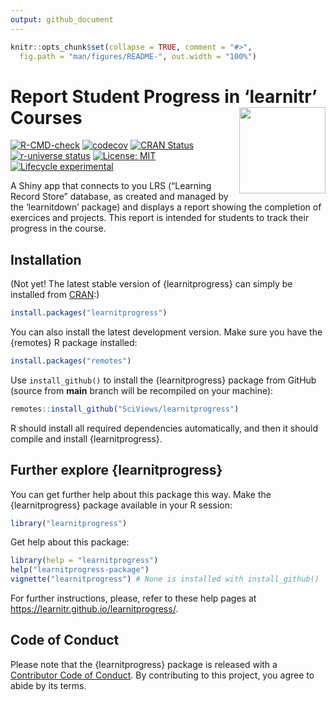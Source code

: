```yaml
---
output: github_document
---
```


<!-- README.md is generated from README.Rmd. Please edit that file -->

```r
knitr::opts_chunk$set(collapse = TRUE, comment = "#>",
  fig.path = "man/figures/README-", out.width = "100%")
```

# Report Student Progress in 'learnitr' Courses <a href="https://learnitr.github.io/learnitprogress/"><img src="man/figures/logo.png" align="right" height="138" /></a>

<!-- badges: start -->
[![R-CMD-check](https://github.com/learnitr/learnitprogress/actions/workflows/R-CMD-check.yaml/badge.svg)](https://github.com/learnitr/learnitprogress/actions/workflows/R-CMD-check.yaml)
[![codecov](https://codecov.io/gh/learnitr/learnitprogress/graph/badge.svg?token=1YyLPD4HkZ)](https://app.codecov.io/gh/learnitr/learnitprogress)
[![CRAN Status](https://www.r-pkg.org/badges/version/learnitprogress)](https://cran.r-project.org/package=learnitprogress)
[![r-universe status](https://learnitr.r-universe.dev/badges/learnitprogress)](https://learnitr.r-universe.dev/learnitprogress)
[![License: MIT](https://img.shields.io/badge/License-MIT-yellow.svg)](https://opensource.org/licenses/MIT)
[![Lifecycle experimental](https://lifecycle.r-lib.org/articles/figures/lifecycle-experimental.svg)](https://lifecycle.r-lib.org/articles/stages.html#experimental)
<!-- badges: end -->

A Shiny app that connects to you LRS ("Learning Record Store" database, as created and managed by the 'learnitdown' package) and displays a report showing the completion of exercices and projects. This report is intended for students to track their progress in the course.

## Installation

(Not yet! The latest stable version of {learnitprogress} can simply be installed from [CRAN](http://cran.r-project.org):)

``` r
install.packages("learnitprogress")
```

You can also install the latest development version. Make sure you have the {remotes} R package installed:

``` r
install.packages("remotes")
```

Use `install_github()` to install the {learnitprogress} package from GitHub (source from **main** branch will be recompiled on your machine):

``` r
remotes::install_github("SciViews/learnitprogress")
```

R should install all required dependencies automatically, and then it should compile and install {learnitprogress}.

## Further explore {learnitprogress}

You can get further help about this package this way. Make the {learnitprogress} package available in your R session:

``` r
library("learnitprogress")
```

Get help about this package:

``` r
library(help = "learnitprogress")
help("learnitprogress-package")
vignette("learnitprogress") # None is installed with install_github()
```

For further instructions, please, refer to these help pages at <https://learnitr.github.io/learnitprogress/>.

## Code of Conduct

Please note that the {learnitprogress} package is released with a [Contributor Code of Conduct](https://contributor-covenant.org/version/2/1/CODE_OF_CONDUCT.html). By contributing to this project, you agree to abide by its terms.
